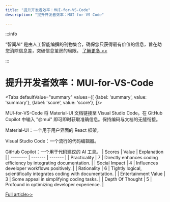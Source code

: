 ```yaml
---
title: "提升开发者效率：MUI-for-VS-Code"
description: "提升开发者效率：MUI-for-VS-Code"

---
```



:::info

“智闻AI“ 是由人工智能编撰的刊物集合，确保您只获得最有价值的信息，旨在助您消除信息差，突破信息茧房的局限。  [了解更多 >>](/)

:::

# 提升开发者效率：MUI-for-VS-Code


<Tabs
	defaultValue="summary"
	values={[
	{label: 'summary', value: 'summary'},
	{label: 'score', value: 'score'},
]}>
<TabItem value="summary">


MUI-for-VS-Code 将 Material-UI 文档链接至 Visual Studio Code。在 GitHub Copilot 中输入 "@mui" 即可即时获取准确信息。保持编码与文档的无缝衔接。

Material-UI：一个用于用户界面的 React 框架。

Visual Studio Code：一个流行的代码编辑器。

GitHub Copilot：一个用于代码建议的 AI 工具。
</TabItem>
<TabItem value="score">
	| Scores     | Value   | Explanation |
	| -------- | ------- | ------- |
	| Practicality  | 7    | Directly enhances coding efficiency by integrating documentation.    |
	| Social Impact | 4     | Influences developer workflows positively.    |
	| Rationality    | 6    | Tightly logical, scientifically integrates coding with documentation.    |
	| Entertainment Value    | 3    | Some appeal in simplifying coding tasks.    |
	| Depth Of Thought    | 5    | Profound in optimizing developer experience.    |
</TabItem>
</Tabs>

[Full article>>](https://www.producthunt.com/posts/mui-for-vs-code)
